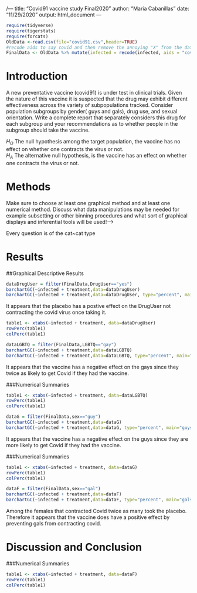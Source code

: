 /---
title: "Covid91 vaccine study Final2020"
author: "Maria Cabanillas"
date: "11/29/2020"
output: html_document
---

```r
require(tidyverse)
require(tigerstats)
require(forcats)
OldData <-read.csv(file="covid91.csv",header=TRUE)
#recode aids to say covid and then remove the annoying "X" from the dataframe
FinalData <- OldData %>% mutate(infected = recode(infected, aids = "covid", none = "OK" )) %>% select(-one_of("X"))
```

# Introduction

<!--In this section you explain what you are trying to show.  Where did the data come from?  What is the research or other question you are trying to answer?.  If you skimp in this section expect to be marked down in your grade. Paint a picture of the project a couple of paragraphs is expected!-->

A new  preventative vaccine (covid91) is under test in clinical trials. Given the nature of this vaccine it is suspected that the drug may exhibit different effectiveness across the variety of subpopulations tracked. Consider population subgroups by gender( guys and gals), drug use, and sexual orientation. Write a complete report that separately considers this drug for each subgroup and your recommendations as to whether people in the subgroup should take the vaccine.

$H_O$ The null hypothesis among the target population, the vaccine has no effect on whether one contracts the virus or not.       
$H_A$ The alternative null hypothesis, is the vaccine has an effect on whether one contracts the virus or not. 


# Methods
Make sure to choose at least one graphical method and at least one numerical method. Discuss what data manipulations may be needed for example subsetting or other binning procedures and what sort of graphical displays and inferential tools will be used!-->  

Every question is of the cat~cat type  


# Results 

<!--Decide on your methods:  use "variable analysis" or other appropriate descript
# Results

<!--Divide this section into two sub-sections:  One for your descriptive  results and one for your inferential results.!-->

##Graphical Descriptive Results 


```r
dataDrugUser = filter(FinalData,DrugUser=="yes")
barchartGC(~infected + treatment,data=dataDrugUser)
barchartGC(~infected + treatment,data=dataDrugUser, type="percent", main="DrugUser")

```

It appears that the placebo has a postive effect on the DrugUser not contracting the covid virus once taking it. 

```r
table1 <- xtabs(~infected + treatment, data=dataDrugUser)
rowPerc(table1)
colPerc(table1)
```

```r
dataLGBTQ = filter(FinalData,LGBTQ=="gay")
barchartGC(~infected + treatment,data=dataLGBTQ)
barchartGC(~infected + treatment,data=dataLGBTQ, type="percent", main="gays")

```

It appears that the vaccine has a negative effect on the gays since they twice as likely to get Covid if they had the vaccine. 

###Numerical Summaries  

```r
table1 <- xtabs(~infected + treatment, data=dataLGBTQ)
rowPerc(table1)
colPerc(table1)
```

```r
dataG = filter(FinalData,sex=="guy")
barchartGC(~infected + treatment,data=dataG)
barchartGC(~infected + treatment,data=dataG, type="percent", main="guys")

```

It appears that the vaccine has a negative effect on the guys since they are more likely to get Covid if they had the vaccine.

###Numerical Summaries  

```r
table1 <- xtabs(~infected + treatment, data=dataG)
rowPerc(table1)
colPerc(table1)
```

```r
dataF = filter(FinalData,sex=="gal")
barchartGC(~infected + treatment,data=dataF)
barchartGC(~infected + treatment,data=dataF, type="percent", main="gals")

```

Among the females that contracted Covid twice as many took the placebo. Therefore it appears that the vaccine does have a positive effect by preventing gals from contracting covid.




# Discussion and Conclusion

<!--Discussion and conclusion here.  If you found a relationship be sure to consider whether the relationship occurs because one of the variavbles causes the other, or whether they perhasps are related for some other reason.  Watch the chapter 6 videos from the GeorgeTown videos collection.!-->

###Numerical Summaries  

```r
table1 <- xtabs(~infected + treatment, data=dataF)
rowPerc(table1)
colPerc(table1)
```
